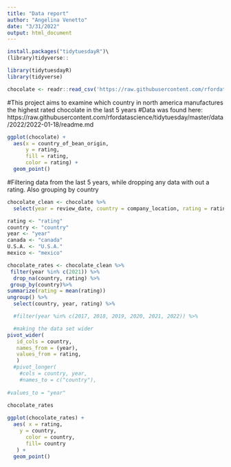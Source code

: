 ```yaml
---
title: "Data report"
author: "Angelina Venetto"
date: "3/31/2022"
output: html_document
---
```


```r
install.packages("tidytuesdayR")\
(library)tidyverse::
```
```r
library(tidytuesdayR)
library(tidyverse)
```

```r
chocolate <- readr::read_csv('https://raw.githubusercontent.com/rfordatascience/tidytuesday/master/data/2022/2022-01-18/chocolate.csv')
```
#This project aims to examine which country in north america manufactures the highest rated chocolate in the last 5 years 
#Data was found here: https://raw.githubusercontent.com/rfordatascience/tidytuesday/master/data/2022/2022-01-18/readme.md

```r
ggplot(chocolate) +
  aes(x = country_of_bean_origin,
      y = rating,
      fill = rating,
      color = rating) +
  geom_point() 
```
#Filtering data from the last 5 years, while dropping any data with out a rating. Also grouping by country
```r
chocolate_clean <- chocolate %>%
  select(year = review_date, country = company_location, rating = rating)
```
```r
rating <- "rating"
country <- "country"
year <- "year"
canada <- "canada"
U.S.A. <- "U.S.A."
mexico <- "mexico"
```
```r
chocolate_rates <- chocolate_clean %>% 
 filter(year %in% c(2021)) %>% 
  drop_na(country, rating) %>%
 group_by(country)%>%   
summarize(rating = mean(rating))
ungroup() %>%  
  select(country, year, rating) %>% 

  #filter(year %in% c(2017, 2018, 2019, 2020, 2021, 2022)) %>%

  #making the data set wider
pivot_wider(
   id_cols = country,
   names_from = (year), 
   values_from = rating,
   ) 
  #pivot_longer(
    #cols = country, year,
    #names_to = c("country"),
    
#values_to = "year"
 
chocolate_rates
```
```r
ggplot(chocolate_rates) +
  aes( x = rating,
    y = country, 
      color = country,
      fill= country
   ) +
  geom_point() 
```
